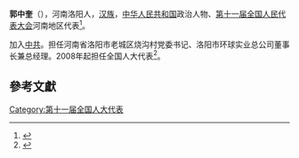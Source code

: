 '''郭中奎'''（{{bd|1938年||}}），河南洛阳人，[[汉族|汉族]]，[[中华人民共和国|中华人民共和国]]政治人物、[[第十一届全国人民代表大会|第十一届全国人民代表大会]]河南地区代表<ref>{{cite web|author=新华网|title=第十一届全国人大代表|url=http://news.xinhuanet.com/ziliao/2008-03/03/content_7708230.htm?node=36628|publisher=新华网|accessdate=2014-01-07|archive-date=2014-01-10|archive-url=https://web.archive.org/web/20140110211415/http://news.xinhuanet.com/ziliao/2008-03/03/content_7708230.htm?node=36628|dead-url=no}}</ref>。

加入[[中共|中共]]。担任河南省洛阳市老城区烧沟村党委书记、洛阳市环球实业总公司董事长兼总经理。2008年起担任全国人大代表<ref>{{cite news|title=全国人大代表信息-郭中奎|url= http://210.82.31.1:8084/delegate/viewDelegate.action?dbid=111514|accessdate=2013-04-05|newspaper=全国人大网|archive-url=https://web.archive.org/web/20140505055256/http://www.npc.gov.cn/delegate/viewDelegate.action?dbid=111514|archive-date=2014-05-05|dead-url=yes}}</ref>。

==參考文獻==
{{reflist}}
[[Category:第十一届全国人大代表|Category:第十一届全国人大代表]]